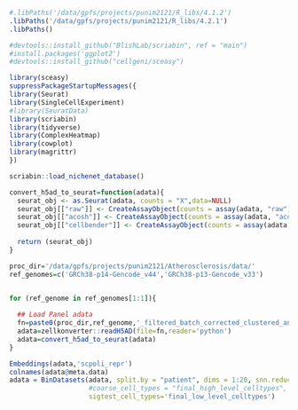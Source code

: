 ```r
#.libPaths('/data/gpfs/projects/punim2121/R_libs/4.1.2')
.libPaths('/data/gpfs/projects/punim2121/R_libs/4.2.1')
.libPaths()
```
```r

#devtools::install_github("BlishLab/scriabin", ref = "main")
#install.packages('ggplot2')
#devtools::install_github("cellgeni/sceasy")

library(sceasy)
suppressPackageStartupMessages({
library(Seurat)
library(SingleCellExperiment)
#library(SeuratData)
library(scriabin)
library(tidyverse)
library(ComplexHeatmap)
library(cowplot)
library(magrittr)
})
```

```r
scriabin::load_nichenet_database()
```

```r
convert_h5ad_to_seurat=function(adata){
  seurat_obj <- as.Seurat(adata, counts = "X",data=NULL)
  seurat_obj[["raw"]] <- CreateAssayObject(counts = assay(adata, "raw"))
  seurat_obj[["acosh"]] <- CreateAssayObject(counts = assay(adata, "acosh"))
  seurat_obj[["cellbender"]] <- CreateAssayObject(counts = assay(adata, "cellbender"))
 
  return (seurat_obj)
}
```
  
  
```r
proc_dir='/data/gpfs/projects/punim2121/Atherosclerosis/data/'
ref_genomes=c('GRCh38-p14-Gencode_v44','GRCh38-p13-Gencode_v33')


for (ref_genome in ref_genomes[1:1]){
  
  ## Load Panel adata
  fn=paste0(proc_dir,ref_genome,'_filtered_batch_corrected_clustered_annotated.h5ad')
  adata=zellkonverter::readH5AD(file=fn,reader='python')
  adata=convert_h5ad_to_seurat(adata)
}

```
  
```r
Embeddings(adata,'scpoli_repr')
colnames(adata@meta.data)
adata = BinDatasets(adata, split.by = "patient", dims = 1:20, snn.reduction='scpoli_repr',
                    #coarse_cell_types = "final_high_level_celltypes", 
                    sigtest_cell_types='final_low_level_celltypes')
```

